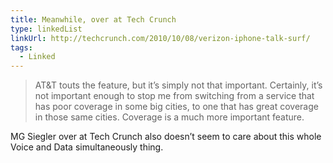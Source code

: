 ```yaml
---
title: Meanwhile, over at Tech Crunch
type: linkedList
linkUrl: http://techcrunch.com/2010/10/08/verizon-iphone-talk-surf/
tags:
  - Linked
---
```


> AT&T touts the feature, but it’s simply not that important. Certainly, it’s not important enough to stop me from switching from a service that has poor coverage in some big cities, to one that has great coverage in those same cities. Coverage is a much more important feature.

MG Siegler over at Tech Crunch also doesn’t seem to care about this whole Voice and Data simultaneously thing.
